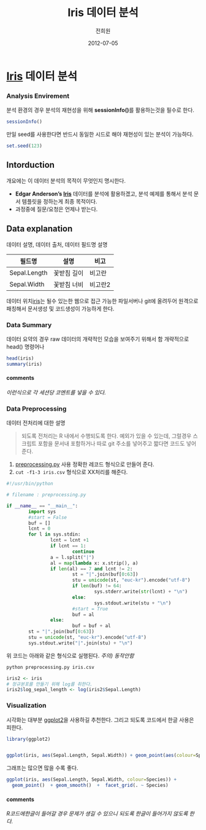 % Iris 데이터 분석 
% 전희원 
% 2012-07-05


# [Iris] 데이터 분석  

### Analysis Envirement

분석 환경의 경우 분석의 재현성을 위해 **sessionInfo()**를 활용하는것을 필수로 한다.

```r
sessionInfo()

```

만일 seed를 사용한다면 반드시 동일한 시드로 해야 재현성이 있는 분석이 가능하다. 
```r
set.seed(123)

```




## Intorduction  
개요에는 이 데이터 분석의 목적이 무엇인지 명시한다. 

* **Edgar Anderson's [Iris]** 데이터를 분석에 활용하겠고, 분석 예제를 통해서 분석 문서 템플릿을 정하는게 최종 목적이다. 
* 과정중에 질문/요청은 언제나 받는다. 





## Data explanation 

데이터 설명, 데이터 출처, 데이터 필드명 설명 

필드명        | 설명         | 비고 
------------- | -------------|-------
Sepal.Length  | 꽃받침 길이  | 비고란 
Sepal.Width   | 꽃받침 너비  | 비고란2 

데이터 위치[iris](iris.csv)는 될수 있는한 웹으로 접근 가능한 파일서버나 git에 올려두어 원격으로 패칭해서 문서생성 및 코드생성이 가능하게 한다. 




### Data Summary

데이터 요약의 경우 raw 데이터의 개략적인 모습을 보여주기 위해서 함 
개략적으로 head() 명령어나 


```r
head(iris)
summary(iris)

```

#### comments 
*이런식으로 각 세션당 코멘트를 넣을 수 있다.*


###  Data Preprocessing

데이터 전처리에 대한 설명 

> 되도록 전처리는 R 내에서 수행되도록 한다. 
> 예외가 있을 수 있는데, 그럴경우 스크립트 포함을 문서내 포함하거나 
> 따로 git 주소를 넣어주고 짧다면 코드도 넣어준다.  



1. [preprocessing.py](preprocessing.py) 사용 정확한 레코드 형식으로 만들어 준다. 
2. `cut -f1-3 iris.csv` 형식으로 XX처리를 해준다. 

```python
#!/usr/bin/python

# filename : preprocessing.py

if __name__ == "__main__":
        import sys
        #start = False
        buf = []
        lcnt = 0
        for l in sys.stdin:
                lcnt = lcnt +1
                if lcnt == 1:
                        continue
                a = l.split("|")
                al = map(lambda x: x.strip(), a)
                if len(al) == 7 and lcnt != 2:
                        st = "|".join(buf[0:63])
                        stu = unicode(st, "euc-kr").encode("utf-8")
                        if len(buf) != 64:
                                sys.stderr.write(str(lcnt) + "\n")
                        else:
                                sys.stdout.write(stu + "\n")
                        #start = True
                        buf = al
                else:
                        buf = buf + al
        st = "|".join(buf[0:63])
        stu = unicode(st, "euc-kr").encode("utf-8")
        sys.stdout.write("|".join(stu) + "\n")
```
위 코드는 아래와 같은 형식으로 실행된다. 
*주의) 동작안함* 

```bash
python preprocessing.py iris.csv
```


```r
iris2 <- iris
# 정규분포를 만들기 위해 log를 취한다. 
iris2$log_sepal_length <- log(iris2$Sepal.Length)

```




### Visualization  

시각화는 대부분 [ggplot2]을 사용하길 추천한다. 그리고 되도록 코드에서 한글 사용은 피한다. 

```r
library(ggplot2)


ggplot(iris, aes(Sepal.Length, Sepal.Width)) + geom_point(aes(colour=Species)) 

```

그래프는 많으면 많을 수록 좋다. 

```r
ggplot(iris, aes(Sepal.Length, Sepal.Width, colour=Species)) +
  geom_point()  + geom_smooth()  +  facet_grid(. ~ Species)

```





#### comments 
*R코드에한글이 들어갈 경우 문제가 생길 수 있으니 되도록 한글이 들어가지 않도록 한다.*


[ggplot2]:  http://had.co.nz/ggplot2/
[Iris]: http://en.wikipedia.org/wiki/Iris_flower_data_set
[RStudio]: http://www.rstudio.org/
[R Markdown]: http://rstudio.org/docs/authoring/using_markdown









